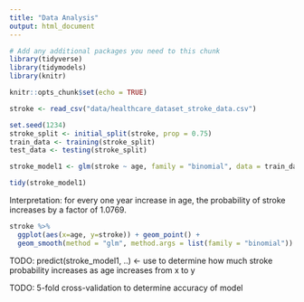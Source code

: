 ```yaml
---
title: "Data Analysis"
output: html_document
---
```

```r
# Add any additional packages you need to this chunk
library(tidyverse)
library(tidymodels)
library(knitr)
```

```r
knitr::opts_chunk$set(echo = TRUE)
```

```r
stroke <- read_csv("data/healthcare_dataset_stroke_data.csv")
```
```r
set.seed(1234)
stroke_split <- initial_split(stroke, prop = 0.75)
train_data <- training(stroke_split) 
test_data <- testing(stroke_split)
```

```r
stroke_model1 <- glm(stroke ~ age, family = "binomial", data = train_data)
```

```r
tidy(stroke_model1)
```
Interpretation: for every one year increase in age, the probability of stroke increases by a factor of 1.0769.

```r
stroke %>%
  ggplot(aes(x=age, y=stroke)) + geom_point() + 
  geom_smooth(method = "glm", method.args = list(family = "binomial"))
```

TODO: predict(stroke_model1, ..) <- use to determine how much stroke probability increases as age increases from x to y

TODO: 5-fold cross-validation to determine accuracy of model



